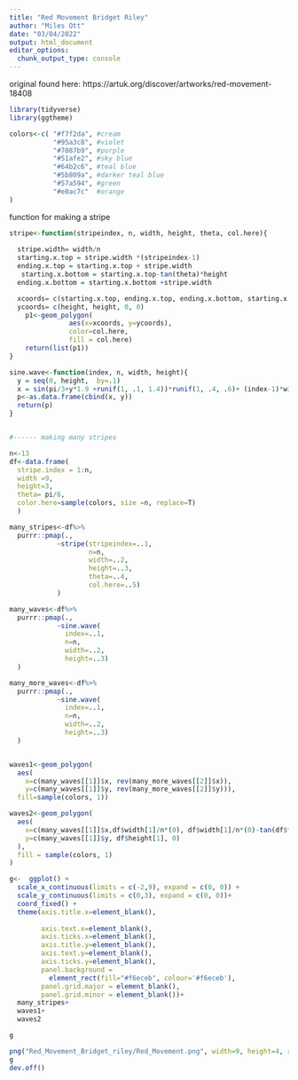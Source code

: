```yaml
---
title: "Red Movement Bridget Riley"
author: "Miles Ott"
date: "03/04/2022"
output: html_document
editor_options: 
  chunk_output_type: console
---
```


original found here: https://artuk.org/discover/artworks/red-movement-18408

```r
library(tidyverse)
library(ggtheme)

colors<-c( "#f7f2da", #cream
           "#95a3c8", #violet
           "#7087b9", #purple
           "#51afe2", #sky blue
           "#64b2c6", #teal blue
           "#5b809a", #darker teal blue
           "#57a594", #green
           "#e0ac7c"  #orange
)
```



function for making a stripe
```r
stripe<-function(stripeindex, n, width, height, theta, col.here){
  
  stripe.width= width/n
  starting.x.top = stripe.width *(stripeindex-1)
  ending.x.top = starting.x.top + stripe.width
   starting.x.bottom = starting.x.top-tan(theta)*height
  ending.x.bottom = starting.x.bottom +stripe.width

  xcoords= c(starting.x.top, ending.x.top, ending.x.bottom, starting.x.bottom)
  ycoords= c(height, height, 0, 0)
    p1<-geom_polygon( 
               aes(x=xcoords, y=ycoords), 
               color=col.here,
               fill = col.here)
    return(list(p1))
}

sine.wave<-function(index, n, width, height){
  y = seq(0, height,  by=.1)
  x = sin(pi/3+y*1.9 +runif(1, .1, 1.4))*runif(1, .4, .6)+ (index-1)*width*runif(1, .9, 1.1)/n
  p<-as.data.frame(cbind(x, y))
  return(p)
}


#------ making many stripes

n<-13
df<-data.frame(
  stripe.index = 1:n,
  width =9,
  height=3,
  theta= pi/6,
  color.here=sample(colors, size =n, replace=T)
  )

many_stripes<-df%>%
  purrr::pmap(., 
            ~stripe(stripeindex=..1, 
                    n=n, 
                    width=..2, 
                    height=..3, 
                    theta=..4, 
                    col.here=..5)
            )

many_waves<-df%>%
  purrr::pmap(.,
            ~sine.wave(
              index=..1, 
              n=n, 
              width=..2, 
              height=..3)
  )

many_more_waves<-df%>%
  purrr::pmap(.,
            ~sine.wave(
              index=..1, 
              n=n, 
              width=..2, 
              height=..3)
  )


waves1<-geom_polygon(
  aes(
    x=c(many_waves[[1]]$x, rev(many_more_waves[[2]]$x)),
    y=c(many_waves[[1]]$y, rev(many_more_waves[[2]]$y))),
  fill=sample(colors, 1))

waves2<-geom_polygon(
  aes(
    x=c(many_waves[[1]]$x,df$width[1]/n*(0), df$width[1]/n*(0)-tan(df$theta[1])*df$height[1]),
    y=c(many_waves[[1]]$y, df$height[1], 0)
  ),
  fill = sample(colors, 1)
)

```




```r

g<-  ggplot() +
  scale_x_continuous(limits = c(-2,9), expand = c(0, 0)) +
  scale_y_continuous(limits = c(0,3), expand = c(0, 0))+
  coord_fixed() +
  theme(axis.title.x=element_blank(),
        
        axis.text.x=element_blank(),
        axis.ticks.x=element_blank(),
        axis.title.y=element_blank(),
        axis.text.y=element_blank(),
        axis.ticks.y=element_blank(),
        panel.background = 
          element_rect(fill="#f6eceb", colour='#f6eceb'),
        panel.grid.major = element_blank(),
        panel.grid.minor = element_blank())+
  many_stripes+
  waves1+
  waves2

g

png("Red_Movement_Bridget_riley/Red_Movement.png", width=9, height=4, res=500, units="in")
g
dev.off()

```

